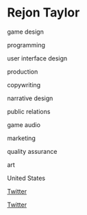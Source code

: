 # Rejon Taylor

<Skills>

game design

programming

user interface design

production

copywriting

narrative design

public relations

game audio

marketing

quality assurance

art

</Skills>

<Location>

United States

</Location>

<Personal>

[Twitter](https://twitter.com/mxmcrash)

[Twitter](https://twitter.com/Maximum_Crash)

</Personal>


